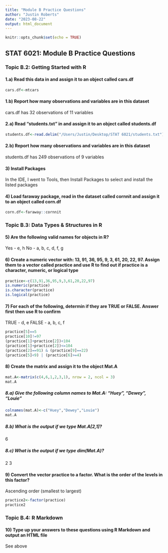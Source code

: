 ```yaml
---
title: "Module B Practice Questions"
author: "Justin Roberts"
date: "2023-08-22"
output: html_document
---
```


```r
knitr::opts_chunk$set(echo = TRUE)
```

## STAT 6021: Module B Practice Questions
### Topic B.2: Getting Started with R

#### 1.a) Read this data in and assign it to an object called cars.df

```r
cars.df<-mtcars
```

#### 1.b) Report how many observations and variables are in this dataset

cars.df has 32 observations of 11 variables

#### 2.a) Read "students.txt" in and assign it to an object called students.df

```r
students.df<-read.delim("/Users/Justin/Desktop/STAT 6021/students.txt")
```

#### 2.b) Report how many observations and variables are in this dataset

students.df has 249 observations of 9 variables

#### 3) Install Packages

In the IDE, I went to Tools, then Install Packages to select and install the listed packages

#### 4) Load faraway package, read in the dataset called cornnit and assign it to an object called corn.df

```r
corn.df<-faraway::cornnit
```

### Topic B.3: Data Types & Structures in R

#### 5) Are the following valid names for objects in R?

Yes - e, h
No - a, b, c, d, f, g

#### 6) Create a numeric vector with: 13, 91, 36, 95, 9, 3, 61, 20, 22, 97.  Assign them to a vector called practice and use R to find out if practice is a character, numeric, or logical type

```r
practice<-c(13,91,36,95,9,3,61,20,22,97)
is.numeric(practice)
is.character(practice)
is.logical(practice)
```

#### 7) For each of the following, determin if they are TRUE or FALSE.  Answer first then use R to confirm

TRUE - d, e
FALSE - a, b, c, f

```r
practice[5]==5
practice[10]!=97
(practice[1]+practice[2])<104
(practice[1]+practice[2])<=104
(practice[2]==91) & (practice[9]==22)
(practice[5]<9) | (practice[6]>=4)
```

#### 8) Create the matrix and assign it to the object Mat.A

```r
mat.A<-matrix(c(4,6,1,2,3,1), nrow = 2, ncol = 3)
mat.A
```

##### 8.a) Give the following column names to Mat.A: "Huey", "Dewey", "Louie"

```r
colnames(mat.A)<-c("Huey","Dewey","Louie")
mat.A
```

##### 8.b) What is the output if we type Mat.A[2,1]?

6

##### 8.c) What is the output if we type dim(Mat.A)?

2 3

#### 9) Convert the vector practice to a factor. What is the order of the levels in this factor?

Ascending order (smallest to largest)

```r
practice2<-factor(practice)
practice2
```

### Topic B.4: R Markdown
#### 10) Type up your answers to these questions using R Markdown and output an HTML file

See above
